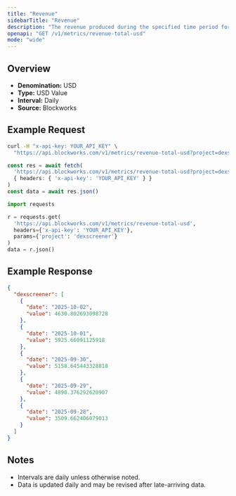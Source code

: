 ```yaml
---
title: "Revenue"
sidebarTitle: "Revenue"
description: "The revenue produced during the specified time period for given project."
openapi: "GET /v1/metrics/revenue-total-usd"
mode: "wide"
---
```


## Overview

- **Denomination:** USD
- **Type:** USD Value
- **Interval:** Daily
- **Source:** Blockworks

## Example Request

<CodeGroup>

```bash cURL
curl -H "x-api-key: YOUR_API_KEY" \
  "https://api.blockworks.com/v1/metrics/revenue-total-usd?project=dexscreener"
```

```typescript TypeScript
const res = await fetch(
  'https://api.blockworks.com/v1/metrics/revenue-total-usd?project=dexscreener',
  { headers: { 'x-api-key': 'YOUR_API_KEY' } }
)
const data = await res.json()
```

```python Python
import requests

r = requests.get(
  'https://api.blockworks.com/v1/metrics/revenue-total-usd',
  headers={'x-api-key': 'YOUR_API_KEY'},
  params={'project': 'dexscreener'}
)
data = r.json()
```

</CodeGroup>

## Example Response

```json
{
  "dexscreener": [
    {
      "date": "2025-10-02",
      "value": 4630.802693098728
    },
    {
      "date": "2025-10-01",
      "value": 5925.66091125918
    },
    {
      "date": "2025-09-30",
      "value": 5158.645443328818
    },
    {
      "date": "2025-09-29",
      "value": 4890.376292620907
    },
    {
      "date": "2025-09-28",
      "value": 3509.662406079013
    }
  ]
}
```

## Notes
- Intervals are daily unless otherwise noted.
- Data is updated daily and may be revised after late-arriving data.